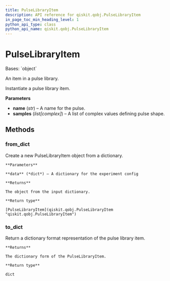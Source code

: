```yaml
---
title: PulseLibraryItem
description: API reference for qiskit.qobj.PulseLibraryItem
in_page_toc_min_heading_level: 1
python_api_type: class
python_api_name: qiskit.qobj.PulseLibraryItem
---
```


# PulseLibraryItem

<Class id="qiskit.qobj.PulseLibraryItem" isDedicatedPage={true} github="https://github.com/qiskit/qiskit/tree/stable/0.19/qiskit/qobj/pulse_qobj.py" signature="PulseLibraryItem(name, samples)" modifiers="class">
  Bases: `object`

  An item in a pulse library.

  Instantiate a pulse library item.

  **Parameters**

  *   **name** (*str*) – A name for the pulse.
  *   **samples** (*list\[complex]*) – A list of complex values defining pulse shape.

  ## Methods

  <span id="qiskit-qobj-pulselibraryitem-from-dict" />

  ### from\_dict

  <Function id="qiskit.qobj.PulseLibraryItem.from_dict" signature="PulseLibraryItem.from_dict(data)" modifiers="classmethod">
    Create a new PulseLibraryItem object from a dictionary.

    **Parameters**

    **data** (*dict*) – A dictionary for the experiment config

    **Returns**

    The object from the input dictionary.

    **Return type**

    [PulseLibraryItem](qiskit.qobj.PulseLibraryItem "qiskit.qobj.PulseLibraryItem")
  </Function>

  <span id="qiskit-qobj-pulselibraryitem-to-dict" />

  ### to\_dict

  <Function id="qiskit.qobj.PulseLibraryItem.to_dict" signature="PulseLibraryItem.to_dict()">
    Return a dictionary format representation of the pulse library item.

    **Returns**

    The dictionary form of the PulseLibraryItem.

    **Return type**

    dict
  </Function>
</Class>

